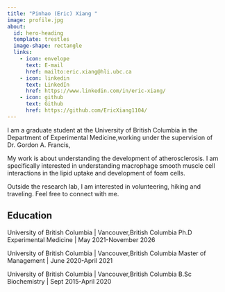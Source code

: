 ```yaml
---
title: "Pinhao (Eric) Xiang "
image: profile.jpg
about:
  id: hero-heading
  template: trestles
  image-shape: rectangle
  links:
    - icon: envelope
      text: E-mail
      href: mailto:eric.xiang@hli.ubc.ca
    - icon: linkedin
      text: LinkedIn
      href: https://www.linkedin.com/in/eric-xiang/
    - icon: github
      text: Github
      href: https://github.com/EricXiang1104/
---
```


::: {#hero-heading}

I am a graduate student at the University of British Columbia in the Department of Experimental Medicine,working under the supervision of 
Dr. Gordon A. Francis, 

My work is about understanding the development of atherosclerosis. I am specifically interested in understanding macrophage smooth muscle cell
interactions in the lipid uptake and development of foam cells. 

Outside the research lab, I am interested in volunteering, hiking and traveling. Feel free to connect with me. 


## Education

University of British Columbia | Vancouver,British Columbia
Ph.D Experimental Medicine | May 2021-November 2026

University of British Columbia | Vancouver,British Columbia
Master of Management | June 2020-April 2021


University of British Columbia | Vancouver,British Columbia
B.Sc Biochemistry | Sept 2015-April 2020


:::

